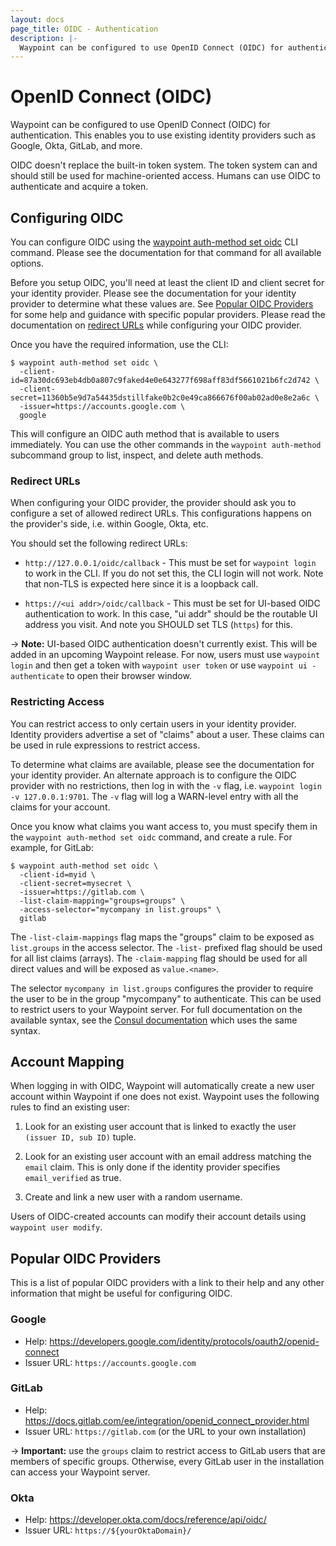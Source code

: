 ```yaml
---
layout: docs
page_title: OIDC - Authentication
description: |-
  Waypoint can be configured to use OpenID Connect (OIDC) for authentication. This enables you to use existing identity providers such as Google, Okta, GitLab, and more.
---
```


# OpenID Connect (OIDC)

Waypoint can be configured to use OpenID Connect (OIDC) for
authentication. This enables you to use existing identity providers such
as Google, Okta, GitLab, and more.

OIDC doesn't replace the built-in token system. The token system can and
should still be used for machine-oriented access. Humans can use OIDC to
authenticate and acquire a token.

## Configuring OIDC

You can configure OIDC using the
[waypoint auth-method set oidc](/commands/auth-method-set-oidc) CLI command.
Please see the documentation for that command for all available options.

Before you setup OIDC, you'll need at least the client ID and client secret
for your identity provider. Please see the documentation for your identity
provider to determine what these values are. See [Popular OIDC Providers](#popular-oidc-providers)
for some help and guidance with specific popular providers. Please read the
documentation on [redirect URLs](/docs/server/auth/oidc#redirect-urls) while
configuring your OIDC provider.

Once you have the required information, use the CLI:

```shell-session
$ waypoint auth-method set oidc \
  -client-id=87a30dc693eb4db0a807c9faked4e0e643277f698aff83df5661021b6fc2d742 \
  -client-secret=11360b5e9d7a54435dstillfake0b2c0e49ca866676f00ab02ad0e8e2a6c \
  -issuer=https://accounts.google.com \
  google
```

This will configure an OIDC auth method that is available to users immediately.
You can use the other commands in the `waypoint auth-method` subcommand group
to list, inspect, and delete auth methods.

### Redirect URLs

When configuring your OIDC provider, the provider should ask you to configure
a set of allowed redirect URLs. This configurations happens on the provider's
side, i.e. within Google, Okta, etc.

You should set the following redirect URLs:

- `http://127.0.0.1/oidc/callback` - This must be set for `waypoint login`
  to work in the CLI. If you do not set this, the CLI login will not work.
  Note that non-TLS is expected here since it is a loopback call.

- `https://<ui addr>/oidc/callback` - This must be set for UI-based
  OIDC authentication to work. In this case, "ui addr" should be the
  routable UI address you visit. And note you SHOULD set TLS (`https`) for
  this.

-> **Note:** UI-based OIDC authentication doesn't currently exist. This
will be added in an upcoming Waypoint release. For now, users must use
`waypoint login` and then get a token with `waypoint user token` or
use `waypoint ui -authenticate` to open their browser window.

### Restricting Access

You can restrict access to only certain users in your identity provider.
Identity providers advertise a set of "claims" about a user. These claims
can be used in rule expressions to restrict access.

To determine what claims are available, please see the documentation for
your identity provider. An alternate approach is to configure the OIDC
provider with no restrictions, then log in with the `-v` flag, i.e.
`waypoint login -v 127.0.0.1:9701`. The `-v` flag will log a WARN-level
entry with all the claims for your account.

Once you know what claims you want access to, you must specify them
in the `waypoint auth-method set oidc` command, and create a rule. For
example, for GitLab:

```shell-session
$ waypoint auth-method set oidc \
  -client-id=myid \
  -client-secret=mysecret \
  -issuer=https://gitlab.com \
  -list-claim-mapping="groups=groups" \
  -access-selector="mycompany in list.groups" \
  gitlab
```

The `-list-claim-mappings` flag maps the "groups" claim to be exposed
as `list.groups` in the access selector. The `-list-` prefixed flag should
be used for all list claims (arrays). The `-claim-mapping` flag should be
used for all direct values and will be exposed as `value.<name>`.

The selector `mycompany in list.groups` configures the provider to require
the user to be in the group "mycompany" to authenticate. This can be used
to restrict users to your Waypoint server. For full documentation on the
available syntax, see the [Consul documentation](https://www.consul.io/api/features/filtering#creating-expressions) which uses the same syntax.

## Account Mapping

When logging in with OIDC, Waypoint will automatically create a new user
account within Waypoint if one does not exist. Waypoint uses the following
rules to find an existing user:

1. Look for an existing user account that is linked to exactly the
   user `(issuer ID, sub ID)` tuple.

2. Look for an existing user account with an email address matching the
   `email` claim. This is only done if the identity provider specifies
   `email_verified` as true.

3. Create and link a new user with a random username.

Users of OIDC-created accounts can modify their account details
using `waypoint user modify`.

## Popular OIDC Providers

This is a list of popular OIDC providers with a link to their help and
any other information that might be useful for configuring OIDC.

### Google

- Help: https://developers.google.com/identity/protocols/oauth2/openid-connect
- Issuer URL: `https://accounts.google.com`

### GitLab

- Help: https://docs.gitlab.com/ee/integration/openid_connect_provider.html
- Issuer URL: `https://gitlab.com` (or the URL to your own installation)

-> **Important:** use the `groups` claim to restrict access to GitLab users
that are members of specific groups. Otherwise, every GitLab user in the
installation can access your Waypoint server.

### Okta

- Help: https://developer.okta.com/docs/reference/api/oidc/
- Issuer URL: `https://${yourOktaDomain}/`
